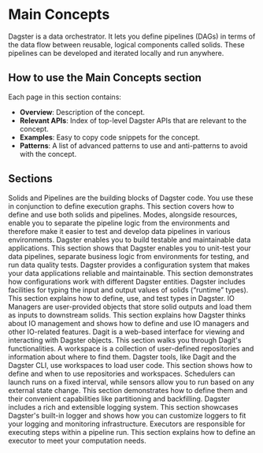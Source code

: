 # Main Concepts

Dagster is a data orchestrator. It lets you define pipelines (DAGs) in terms of the data flow between reusable, logical components called solids. These pipelines can be developed and iterated locally and run anywhere.

## How to use the Main Concepts section

Each page in this section contains:

- **Overview**: Description of the concept.
- **Relevant APIs**: Index of top-level Dagster APIs that are relevant to the concept.
- **Examples**: Easy to copy code snippets for the concept.
- **Patterns**: A list of advanced patterns to use and anti-patterns to avoid with the concept.

## Sections

<LinkGrid>
  <LinkGridItem
    title="Solids and Pipelines"
    href="/concepts/solids-pipelines/solids"
  >
    Solids and Pipelines are the building blocks of Dagster code. You use these in conjunction to define execution graphs. This section covers how to define and use both solids and pipelines.
  </LinkGridItem>
  <LinkGridItem
    title="Modes and Resources"
    href="/concepts/modes-resources/modes"
  >
    Modes, alongside resources, enable you to separate the pipeline logic from the environments and therefore make it easier to test and develop data pipelines in various environments.
  </LinkGridItem>
  <LinkGridItem
    title="Testing"
    href="/concepts/testing"
  >
    Dagster enables you to build testable and maintainable data applications. This section shows that Dagster enables you to unit-test your data pipelines, separate business logic from environments for testing, and run data quality tests.
  </LinkGridItem>
  <LinkGridItem
    title="Configuration System"
    href="/concepts/configuration/config-schema"
  >
  Dagster provides a configuration system that makes your data applications reliable and maintainable. This section demonstrates how configurations work with different Dagster entities.
  </LinkGridItem>
  <LinkGridItem
    title="Dagster Types"
    href="/concepts/types"
  >
  Dagster includes facilities for typing the input and output values of solids (“runtime” types). This section explains how to define, use, and test types in Dagster.
  </LinkGridItem>
  <LinkGridItem
    title="IO Management"
    href="/concepts/io-managements/io-managers"
  >
  IO Managers are user-provided objects that store solid outputs and load them as inputs to downstream solids. This section explains how Dagster thinks about IO management and shows how to define and use IO managers and other IO-related features.
  </LinkGridItem>
  <LinkGridItem
    title="Dagit"
    href="/concepts/dagit/dagit"
  >
    Dagit is a web-based interface for viewing and interacting with Dagster objects. This section walks you through Dagit's functionalities.
  </LinkGridItem>
  <LinkGridItem
    title="Repositories and Workspaces"
    href="/concepts/solids-pipelines/solids"
  >
  A workspace is a collection of user-defined repositories and information about where to find them. Dagster tools, like Dagit and the Dagster CLI, use workspaces to load user code. This section shows how to define and when to use repositories and workspaces.
  </LinkGridItem>
  <LinkGridItem
    title="Schedules, Sensors, and Partitions"
    href="/concepts/partitions-schedules-sensors/schedules"
  >
    Schedulers can launch runs on a fixed interval, while sensors allow you to run based on any external state change. This section demonstrates how to define them and their convenient capabilities like partitioning and backfilling.
  </LinkGridItem>
  <LinkGridItem
    title="Logging"
    href="/concepts/logging/loggers"
  >
  Dagster includes a rich and extensible logging system. This section showcases Dagster's built-in logger and shows how you can customize loggers to fit your logging and monitoring infrastructure.
  </LinkGridItem>
  <LinkGridItem
    title="Executors"
    href="/concepts/executors/executors"
  >
  Executors are responsible for executing steps within a pipeline run. This section explains how to define an executor to meet your computation needs.
  </LinkGridItem>
</LinkGrid>
